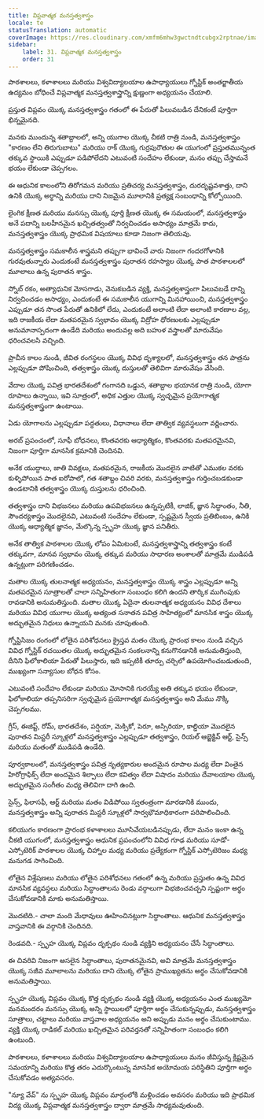 ```yaml
---
title: విప్లవాత్మక మనస్తత్వశాస్త్రం
locale: te
statusTranslation: automatic
coverImage: https://res.cloudinary.com/xmfm6mhw3gwctndtcubgx2rptnae/image/upload/v1740337243/small_cover_educacion_fundamental_a051170f1c.webp
sidebar:
    label: 31. విప్లవాత్మక మనస్తత్వశాస్త్రం
    order: 31
---
```

పాఠశాలలు, కళాశాలలు మరియు విశ్వవిద్యాలయాల ఉపాధ్యాయులు గ్నోస్టిక్ అంతర్జాతీయ ఉద్యమం బోధించే విప్లవాత్మక మనస్తత్వశాస్త్రాన్ని క్షుణ్ణంగా అధ్యయనం చేయాలి.

ప్రస్తుత విప్లవం యొక్క మనస్తత్వశాస్త్రం గతంలో ఈ పేరుతో పిలువబడిన దేనికంటే పూర్తిగా భిన్నమైనది.

మనకు ముందున్న శతాబ్దాలలో, అన్ని యుగాల యొక్క చీకటి రాత్రి నుండి, మనస్తత్వశాస్త్రం "కారణం లేని తిరుగుబాటు" మరియు రాక్ యొక్క గుర్రపురౌతుల ఈ యుగంలో ప్రస్తుతమున్నంత తక్కువ స్థాయికి ఎప్పుడూ పడిపోలేదని ఎటువంటి సందేహం లేకుండా, మనం తప్పు చేస్తామనే భయం లేకుండా చెప్పగలం.

ఈ ఆధునిక కాలంలోని తిరోగమన మరియు ప్రతిచర్య మనస్తత్వశాస్త్రం, దురదృష్టవశాత్తు, దాని ఉనికి యొక్క అర్థాన్ని మరియు దాని నిజమైన మూలానికి ప్రత్యక్ష సంబంధాన్ని కోల్పోయింది.

లైంగిక క్షీణత మరియు మనస్సు యొక్క పూర్తి క్షీణత యొక్క ఈ సమయంలో, మనస్తత్వశాస్త్రం అనే పదాన్ని బలహీనమైన ఖచ్చితత్వంతో నిర్వచించడం అసాధ్యం మాత్రమే కాదు, మనస్తత్వశాస్త్రం యొక్క ప్రాథమిక విషయాలు కూడా నిజంగా తెలియవు.

మనస్తత్వశాస్త్రం సమకాలీన శాస్త్రమని తప్పుగా భావించే వారు నిజంగా గందరగోళానికి గురవుతున్నారు ఎందుకంటే మనస్తత్వశాస్త్రం పురాతన రహస్యాల యొక్క పాత పాఠశాలలలో మూలాలు ఉన్న పురాతన శాస్త్రం.

స్నోబ్ రకం, అత్యాధునిక మోసగాడు, వెనుకబడిన వ్యక్తి, మనస్తత్వశాస్త్రంగా పిలువబడే దాన్ని నిర్వచించడం అసాధ్యం, ఎందుకంటే ఈ సమకాలీన యుగాన్ని మినహాయించి, మనస్తత్వశాస్త్రం ఎప్పుడూ తన సొంత పేరుతో ఉనికిలో లేదు, ఎందుకంటే అలాంటి లేదా అలాంటి కారణాల వల్ల, ఇది రాజకీయ లేదా మతపరమైన స్వభావం యొక్క విద్రోహ ధోరణులకు ఎల్లప్పుడూ అనుమానాస్పదంగా ఉండేది మరియు అందువల్ల అది బహుళ వస్త్రాలతో మారువేషం ధరించవలసి వచ్చింది.

ప్రాచీన కాలం నుండి, జీవిత రంగస్థలం యొక్క వివిధ దృశ్యాలలో, మనస్తత్వశాస్త్రం తన పాత్రను ఎల్లప్పుడూ పోషించింది, తత్వశాస్త్రం యొక్క దుస్తులతో తెలివిగా మారువేషం వేసింది.

వేదాల యొక్క పవిత్ర భారతదేశంలో గంగానది ఒడ్డున, శతాబ్దాల భయానక రాత్రి నుండి, యోగా రూపాలు ఉన్నాయి, ఇవి సూత్రంలో, అధిక ఎత్తుల యొక్క స్వచ్ఛమైన ప్రయోగాత్మక మనస్తత్వశాస్త్రంగా ఉంటాయి.

ఏడు యోగాలను ఎల్లప్పుడూ పద్ధతులు, విధానాలు లేదా తాత్విక వ్యవస్థలుగా వర్ణించారు.

అరబ్ ప్రపంచంలో, సూఫీ బోధనలు, కొంతవరకు ఆధ్యాత్మికం, కొంతవరకు మతపరమైనవి, నిజంగా పూర్తిగా మానసిక క్రమానికి చెందినవి.

అనేక యుద్ధాలు, జాతి వివక్షలు, మతపరమైన, రాజకీయ మొదలైన వాటితో ఎముకల వరకు కుళ్ళిపోయిన పాత ఐరోపాలో, గత శతాబ్దం చివరి వరకు, మనస్తత్వశాస్త్రం గుర్తించబడకుండా ఉండటానికి తత్వశాస్త్రం యొక్క దుస్తులను ధరించింది.

తత్వశాస్త్రం దాని విభజనలు మరియు ఉపవిభజనలు ఉన్నప్పటికీ, లాజిక్, జ్ఞాన సిద్ధాంతం, నీతి, సౌందర్యశాస్త్రం మొదలైనవి, ఎటువంటి సందేహం లేకుండా, స్పష్టమైన స్వీయ ప్రతిబింబం, ఉనికి యొక్క ఆధ్యాత్మిక జ్ఞానం, మేల్కొన్న స్పృహ యొక్క జ్ఞాన పనితీరు.

అనేక తాత్విక పాఠశాలల యొక్క లోపం ఏమిటంటే, మనస్తత్వశాస్త్రాన్ని తత్వశాస్త్రం కంటే తక్కువగా, మానవ స్వభావం యొక్క తక్కువ మరియు సాధారణ అంశాలతో మాత్రమే ముడిపడి ఉన్నట్లుగా పరిగణించడం.

మతాల యొక్క తులనాత్మక అధ్యయనం, మనస్తత్వశాస్త్రం యొక్క శాస్త్రం ఎల్లప్పుడూ అన్ని మతపరమైన సూత్రాలతో చాలా సన్నిహితంగా సంబంధం కలిగి ఉందని తార్కిక ముగింపుకు రావడానికి అనుమతిస్తుంది. మతాల యొక్క ఏదైనా తులనాత్మక అధ్యయనం వివిధ దేశాలు మరియు వివిధ యుగాల యొక్క అత్యంత సనాతన పవిత్ర సాహిత్యంలో మానసిక శాస్త్రం యొక్క అద్భుతమైన నిధులు ఉన్నాయని మనకు చూపుతుంది.

గ్నోస్టిసిజం రంగంలో లోతైన పరిశోధనలు క్రైస్తవ మతం యొక్క ప్రారంభ కాలం నుండి వచ్చిన వివిధ గ్నోస్టిక్ రచయితల యొక్క అద్భుతమైన సంకలనాన్ని కనుగొనడానికి అనుమతిస్తుంది, దీనిని ఫిలోకాలియా పేరుతో పిలుస్తారు, ఇది ఇప్పటికీ తూర్పు చర్చిలో ఉపయోగించబడుతుంది, ముఖ్యంగా సన్యాసుల బోధన కోసం.

ఎటువంటి సందేహం లేకుండా మరియు మోసానికి గురయ్యే అతి తక్కువ భయం లేకుండా, ఫిలోకాలియా తప్పనిసరిగా స్వచ్ఛమైన ప్రయోగాత్మక మనస్తత్వశాస్త్రం అని మేము నొక్కి చెప్పగలము.

గ్రీస్, ఈజిప్ట్, రోమ్, భారతదేశం, పర్షియా, మెక్సికో, పెరూ, అస్సిరియా, కాల్డియా మొదలైన పురాతన మిస్టరీ స్కూళ్లలో మనస్తత్వశాస్త్రం ఎల్లప్పుడూ తత్వశాస్త్రం, రియల్ ఆబ్జెక్టివ్ ఆర్ట్, సైన్స్ మరియు మతంతో ముడిపడి ఉండేది.

పూర్వకాలంలో, మనస్తత్వశాస్త్రం పవిత్ర నృత్యకారుల అందమైన రూపాల మధ్య లేదా వింతైన హిరోగ్రాఫిక్స్ లేదా అందమైన శిల్పాలు లేదా కవిత్వం లేదా విషాదం మరియు దేవాలయాల యొక్క అద్భుతమైన సంగీతం మధ్య తెలివిగా దాగి ఉంది.

సైన్స్, ఫిలాసఫీ, ఆర్ట్ మరియు మతం విడిపోయి స్వతంత్రంగా మారడానికి ముందు, మనస్తత్వశాస్త్రం అన్ని పురాతన మిస్టరీ స్కూళ్లలో సార్వభౌమాధికారంగా పరిపాలించింది.

కలియుగం కారణంగా ప్రారంభ కళాశాలలు మూసివేయబడినప్పుడు, లేదా మనం ఇంకా ఉన్న చీకటి యుగంలో, మనస్తత్వశాస్త్రం ఆధునిక ప్రపంచంలోని వివిధ గూఢ మరియు సూడో-ఎస్సోటెరిక్ పాఠశాలల యొక్క చిహ్నాల మధ్య మరియు ప్రత్యేకంగా గ్నోస్టిక్ ఎస్సోటెరిజం మధ్య మనుగడ సాగించింది.

లోతైన విశ్లేషణలు మరియు లోతైన పరిశోధనలు గతంలో ఉన్న మరియు ప్రస్తుతం ఉన్న వివిధ మానసిక వ్యవస్థలు మరియు సిద్ధాంతాలను రెండు వర్గాలుగా విభజించవచ్చని స్పష్టంగా అర్థం చేసుకోవడానికి మాకు అనుమతిస్తాయి.

మొదటిది.- చాలా మంది మేధావులు ఊహించినట్లుగా సిద్ధాంతాలు. ఆధునిక మనస్తత్వశాస్త్రం వాస్తవానికి ఈ వర్గానికి చెందినది.

రెండవది.- స్పృహ యొక్క విప్లవం దృక్పథం నుండి వ్యక్తిని అధ్యయనం చేసే సిద్ధాంతాలు.

ఈ చివరివి నిజంగా అసలైన సిద్ధాంతాలు, పురాతనమైనవి, అవి మాత్రమే మనస్తత్వశాస్త్రం యొక్క సజీవ మూలాలను మరియు దాని యొక్క లోతైన ప్రాముఖ్యతను అర్థం చేసుకోవడానికి అనుమతిస్తాయి.

స్పృహ యొక్క విప్లవం యొక్క కొత్త దృక్పథం నుండి వ్యక్తి యొక్క అధ్యయనం ఎంత ముఖ్యమో మనమందరం మనస్సు యొక్క అన్ని స్థాయిలలో పూర్తిగా అర్థం చేసుకున్నప్పుడు, మనస్తత్వశాస్త్రం సూత్రాలు, చట్టాలు మరియు వాస్తవాల అధ్యయనం అని అప్పుడు మనం అర్థం చేసుకుంటాము. వ్యక్తి యొక్క రాడికల్ మరియు ఖచ్చితమైన పరివర్తనతో సన్నిహితంగా సంబంధం కలిగి ఉంటుంది.

పాఠశాలలు, కళాశాలలు మరియు విశ్వవిద్యాలయాల ఉపాధ్యాయులు మనం జీవిస్తున్న క్లిష్టమైన సమయాన్ని మరియు కొత్త తరం ఎదుర్కొంటున్న మానసిక అయోమయ పరిస్థితిని పూర్తిగా అర్థం చేసుకోవడం అత్యవసరం.

"న్యూ వేవ్" ను స్పృహ యొక్క విప్లవం మార్గంలోకి మళ్లించడం అవసరం మరియు ఇది ప్రాథమిక విద్య యొక్క విప్లవాత్మక మనస్తత్వశాస్త్రం ద్వారా మాత్రమే సాధ్యమవుతుంది.

